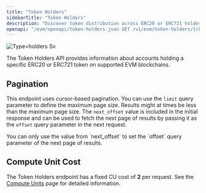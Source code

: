 ```yaml
---
title: "Token Holders"
sidebarTitle: "Token Holders"
description: "Discover token distribution across ERC20 or ERC721 holders, ranked by wallet value."
openapi: "/evm/openapi/token-holders.json GET /v1/evm/token-holders/{chain_id}/{token_address}"
---
```



![Type=holders Sv](/images/type=holders.svg)

The Token Holders API provides information about accounts holding a specific ERC20 or ERC721 token on supported EVM blockchains.

<SupportedChains endpoint="token_holders" />

## Pagination

This endpoint uses cursor-based pagination.
You can use the `limit` query parameter to define the maximum page size.
Results might at times be less than the maximum page size.
The `next_offset` value is included in the initial response and can be used to fetch the next page of results by passing it as the `offset` query parameter in the next request.

<Warning>
  You can only use the value from `next_offset` to set the `offset` query parameter of the next page of results.
</Warning>

## Compute Unit Cost

The Token Holders endpoint has a fixed CU cost of **2** per request. See the [Compute Units](/compute-units) page for detailed information.
